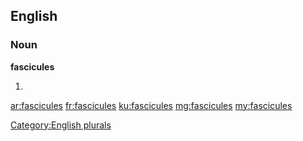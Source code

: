 ==English==

===Noun===
'''fascicules'''

# {{plural of|[[fascicule]]}}

[[Category:English plurals]]

[[ar:fascicules]]
[[fr:fascicules]]
[[ku:fascicules]]
[[mg:fascicules]]
[[my:fascicules]]